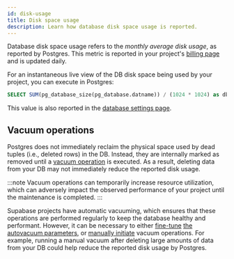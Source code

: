 ```yaml
---
id: disk-usage
title: Disk space usage
description: Learn how database disk space usage is reported.
---
```



Database disk space usage refers to the _monthly average disk usage_, as reported by Postgres. This metric is reported in your project's [billing page](https://app.supabase.com/project/_/settings/billing) and is updated daily.

For an instantaneous live view of the DB disk space being used by your project, you can execute in Postgres:

```sql
SELECT SUM(pg_database_size(pg_database.datname)) / (1024 * 1024) as db_size_mb FROM pg_database;
```

This value is also reported in the [database settings page](https://app.supabase.com/project/_/settings/database).

## Vacuum operations

Postgres does not immediately reclaim the physical space used by dead tuples (i.e., deleted rows) in the DB. Instead, they are internally marked as removed until a [vacuum operation](https://www.postgresql.org/docs/current/routine-vacuuming.html) is executed. As a result, deleting data from your DB may not immediately reduce the reported disk usage.

:::note
Vacuum operations can temporarily increase resource utilization, which can adversely impact the observed performance of your project until the maintenance is completed.
:::

Supabase projects have automatic vacuuming, which ensures that these operations are performed regularly to keep the database healthy and performant. However, it can be necessary to either [fine-tune](https://www.percona.com/blog/2018/08/10/tuning-autovacuum-in-postgresql-and-autovacuum-internals/) [the autovacuum parameters](https://www.enterprisedb.com/blog/postgresql-vacuum-and-analyze-best-practice-tips), or [manually initiate](https://www.postgresql.org/docs/current/sql-vacuum.html) vacuum operations. For example, running a manual vacuum after deleting large amounts of data from your DB could help reduce the reported disk usage by Postgres.
